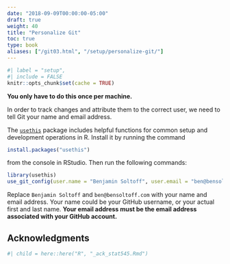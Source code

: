 ```yaml
---
date: "2018-09-09T00:00:00-05:00"
draft: true
weight: 40
title: "Personalize Git"
toc: true
type: book
aliases: ["/git03.html", "/setup/personalize-git/"]
---
```


```r
#| label = "setup",
#| include = FALSE
knitr::opts_chunk$set(cache = TRUE)
```

**You only have to do this once per machine.**

In order to track changes and attribute them to the correct user, we need to tell Git your name and email address.

The [`usethis`](https://usethis.r-lib.org/) package includes helpful functions for common setup and development operations in R. Install it by running the command

```r
install.packages("usethis")
```

from the console in RStudio. Then run the following commands:

```r
library(usethis)
use_git_config(user.name = "Benjamin Soltoff", user.email = "ben@bensoltoff.com")
```

Replace `Benjamin Soltoff` and `ben@bensoltoff.com` with your name and email address. Your name could be your GitHub username, or your actual first and last name. **Your email address must be the email address associated with your GitHub account.**

## Acknowledgments

```r
#| child = here::here("R", "_ack_stat545.Rmd")
```
